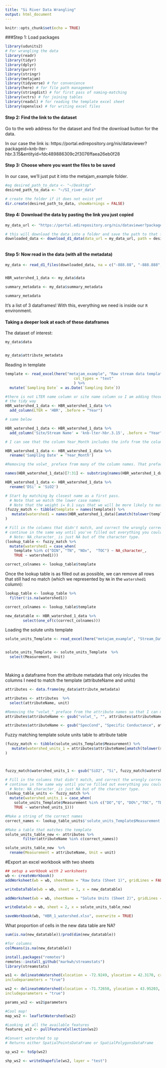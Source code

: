 ```yaml
---
title: "Si River Data Wrangling"
output: html_document
---
```


```r
knitr::opts_chunk$set(echo = TRUE)
```

###Step 1: Load packages

```r



library(udunits2)
# For wrangling the data
library(readr)
library(tidyr)
library(dplyr)
library(purrr)
library(stringr)
library(metajam)
library(tidyverse) # for convenience
library(here) # for file path management
library(stringdist) # for first pass of naming-matching
library(vctrs) # for joining tables
library(readxl) # for reading the template excel sheet
library(openxlsx) # for writing excel files

```

#### Step 2: Find the link to the dataset
Go to the web address for the dataset and find the download button for the data. 

In our case the link is: https://portal.edirepository.org/nis/dataviewer?packageid=knb-lter-hbr.3.15&entityid=fdc489886309c2f3076ffaea26eb0f28

#### Step 3: Choose where you want the files to be saved
In our case, we'll just put it into the metajam_example folder.

```r

#eg desired_path_to_data <- "~/Desktop"
desired_path_to_data <- "~/SI_river_data"

# create the folder if it does not exist yet
dir.create(desired_path_to_data, showWarnings = FALSE)
```


#### Step 4: Download the data by pasting the link you just copied

```r

my_data_url <- "https://portal.edirepository.org/nis/dataviewer?packageid=knb-lter-hbr.3.15&entityid=fdc489886309c2f3076ffaea26eb0f28"

# this will download the data into a folder and save the path to that folder
downloaded_data <- download_d1_data(data_url = my_data_url, path = desired_path_to_data)



```

#### Step 5: Now read in the data (with all the metadata)

```r

my_data <- read_d1_files(downloaded_data, na = c("-888.88", "-888.888", "-888"))


HBR_watershed_1_data <- my_data$data

summary_metadata <- my_data$summary_metadata

summary_metadata 

```

It's a list of 3 dataframes! With this, everything we need is inside our `R` environment. 

#### Taking a deeper look at each of these dataframes

The dataset of interest:

```r

my_data$data


my_data$attribute_metadata

```

Reading in template

```r

template <- read_excel(here("metajam_example", "Raw stream data template.xlsx"), 
                               col_types = "text"
                               ) %>%
  mutate(`Sampling Date` = as.Date(`Sampling Date`))

```



```r


#there is not LTER name column or site name column so I am adding those here
# the tidy way
HBR_watershed_1_data <- HBR_watershed_1_data %>% 
  add_column(LTER = 'HBR', .before = "Year")

# same below

HBR_watershed_1_data <- HBR_watershed_1_data %>% 
  add_column('Site/Stream Name' = 'knb-lter-hbr.3.15', .before = "Year")

# I can see that the column Year_Month includes the info from the column in the template 'Sampling Date' so I want to rename that column 

HBR_watershed_1_data <- HBR_watershed_1_data %>% 
  rename('Sampling Date' = 'Year_Month')

#Removing the volwt_ preface from many of the column names. That preface was preventing me from identifying which columns were a match to the template 

names(HBR_watershed_1_data)[7:31] <- substring(names(HBR_watershed_1_data)[7:31],7,12)

HBR_watershed_1_data <- HBR_watershed_1_data %>% 
  rename('DSi' = 'SiO2')

```


```r

# Start by matching by closest name as a first pass. 
  # Note that we match the lower case names
  # Note that the weight i= 0.1 says that we will be more likely to match if watershed 1 = template + extra
(fuzzy_match <- tibble(template = names(template)) %>%
   mutate(watershed1 = names(HBR_watershed_1_data)[amatch(tolower(template), tolower(names(HBR_watershed_1_data)), maxDist = 1, weight = c(d=1,i=0.1,s=1,t=1))])
)


```

```r

# Fill in the columns that didn't match, and correct the wrongly corrected matches
# continue in the same way until you've filled out everything you could.
  # Note: NA_character_ is just NA but of the character type.
(lookup_table <- fuzzy_match %>%
  mutate(watershed1 = case_when(
    template %in% c("DIN", "TN", "NOx",  "TOC") ~ NA_character_,
    TRUE ~ watershed1)))

correct_colnames <- lookup_table$template

```


Once the lookup table is as filled out as possible, we can remove all rows that still had no match (which we represented by `NA` in the `watershed1` column):

```r


lookup_table <- lookup_table %>%
  filter(!is.na(watershed1))


```


```r

correct_colnames <- lookup_table$template

new_datatable <- HBR_watershed_1_data %>% 
        select(one_of(c(correct_colnames)))


```


Loading the solute units template

```r

solute_units_Template <- read_excel(here("metajam_example", "Stream_Data_Template.xlsx"), sheet = "Solute Units" )


solute_units_Template <- solute_units_Template  %>%
  select(Measurement, Unit)




```

Making a dataframe from the attribute metadata that only inlcudes the columns I need to match the template (attributeName and units)
```r

attributes <- data.frame(my_data$attribute_metadata)

attributes <- attributes  %>%
  select(attributeName, unit)

#Removing the "volwt_" preface from the attribute names so that I can match them
attributes$attributeName <- gsub("volwt_", "", attributes$attributeName)

attributes$attributeName <- gsub("SpecCond", "Specific Conductance", attributes$attributeName)


```



Fuzzy matching template solute units table to attribute table
```r

(fuzzy_match <- tibble(solute_units_Template$Measurement) %>%
   mutate(watershed_units_1 = attributes$attributeName[amatch(tolower(solute_units_Template$Measurement), tolower(attributes$attributeName), maxDist = 1, weight = c(d=1,i=0.1,s=1,t=1))])
)



fuzzy_match$watershed_units_1 <- gsub("SiO2", "Si", fuzzy_match$watershed_units_1)

```

```r


# Fill in the columns that didn't match, and correct the wrongly corrected matches
# continue in the same way until you've filled out everything you could.
  # Note: NA_character_ is just NA but of the character type.
(lookup_table_units <- fuzzy_match %>%
  mutate(watershed_units_1 = case_when(
    solute_units_Template$Measurement %in% c("DO","Q", "DO%","TOC", "TDP","PON", "PP", "TKN","DOP","TN", "TP") ~ NA_character_,
    TRUE ~ watershed_units_1)))

#Make a string of the correct names
correct_names <- lookup_table_units$'solute_units_Template$Measurement'

#Make a table that matches the template
solute_units_table_new <- attributes %>% 
        filter(attributeName %in% c(correct_names))

solute_units_table_new  %>% 
  rename(Measurement = attributeName, Unit = unit)

```


#Export an excel workbook with two sheets

```r


## setup a workbook with 2 worksheets
wb <- createWorkbook()
addWorksheet(wb = wb, sheetName = "Raw Data (Sheet 1)", gridLines = FALSE)

writeDataTable(wb = wb, sheet = 1, x = new_datatable)

addWorksheet(wb = wb, sheetName = "Solute Units (Sheet 2)", gridLines = FALSE)

writeData(wb = wb, sheet = 2, x = solute_units_table_new)

saveWorkbook(wb, "HBR_1_watershed.xlsx", overwrite = TRUE)

```

What proportion of cells in the new data table are NA?

```r

sum(is.na(new_datatable))/prod(dim(new_datatable))

#for columns
colMeans(is.na(new_datatable))

```


```r

install.packages("remotes")
remotes::install_github("markwh/streamstats")
library(streamstats)

ws1 <- delineateWatershed(xlocation = -72.9249, ylocation = 42.3170, crs = 4326,
includeparameters = "true")

```

```r

ws2 <- delineateWatershed(xlocation = -71.72650, ylocation = 43.95203, crs = 4326,
includeparameters = "true")

params_ws2 <- ws2$parameters

#Cool map!
map_ws2 <- leafletWatershed(ws2)

#Looking at all the available features
features_ws2 <- pullFeatureCollection(ws2)

#Convert watershed to sp
# Returns either SpatialPointsDataFrame or SpatialPolygonsDataFrame

sp_ws2 <- toSp(ws2)

shp_ws2 <- writeShapefile(ws2, layer = "test")

```


